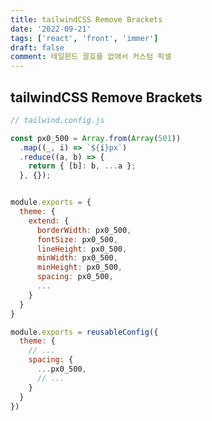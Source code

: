 ```yaml
---
title: tailwindCSS Remove Brackets
date: '2022-09-21'
tags: ['react', 'front', 'immer']
draft: false
comment: 테일윈드 괄호를 없애서 커스텀 픽셀
---
```


## tailwindCSS Remove Brackets

```jsx
// tailwind.config.js

const px0_500 = Array.from(Array(501))
  .map((_, i) => `${i}px`)
  .reduce((a, b) => {
    return { [b]: b, ...a };
  }, {});


module.exports = {
  theme: {
    extend: {
      borderWidth: px0_500,
      fontSize: px0_500,
      lineHeight: px0_500,
      minWidth: px0_500,
      minHeight: px0_500,
      spacing: px0_500,
      ...
    }
  }
}

module.exports = reusableConfig({
  theme: {
    // ...
    spacing: {
      ...px0_500,
      // ...
    }
  }
})

```
